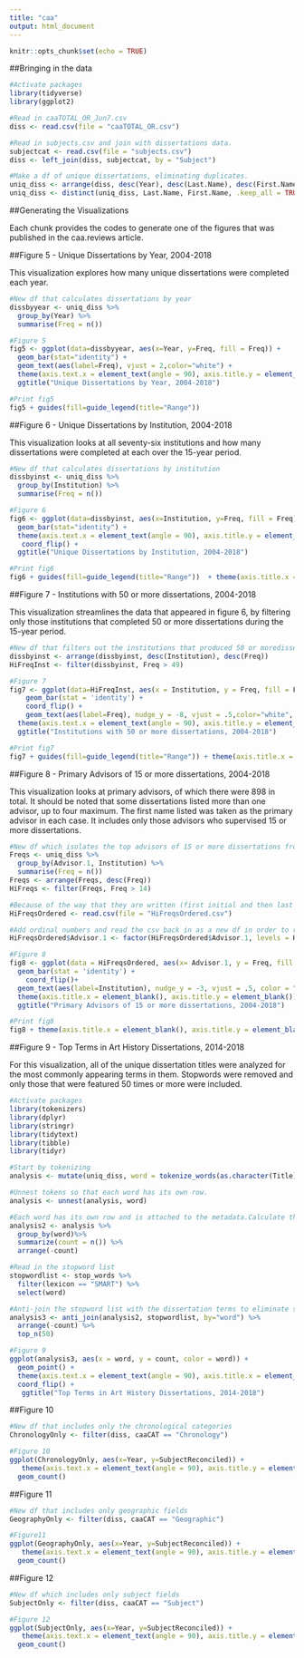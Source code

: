 ```yaml
---
title: "caa"
output: html_document
---
```


```r
knitr::opts_chunk$set(echo = TRUE)
```

##Bringing in the data

```r

#Activate packages
library(tidyverse)
library(ggplot2)

#Read in caaTOTAL_OR_Jun7.csv
diss <- read.csv(file = "caaTOTAL_OR.csv")

#Read in subjects.csv and join with dissertations data. 
subjectcat <- read.csv(file = "subjects.csv")
diss <- left_join(diss, subjectcat, by = "Subject")

#Make a df of unique dissertations, eliminating duplicates.
uniq_diss <- arrange(diss, desc(Year), desc(Last.Name), desc(First.Name))
uniq_diss <- distinct(uniq_diss, Last.Name, First.Name, .keep_all = TRUE)

```

##Generating the Visualizations

Each chunk provides the codes to generate one of the figures that was published in the caa.reviews article.

##Figure 5 - Unique Dissertations by Year, 2004-2018

This visualization explores how many unique dissertations were completed each year.

```r

#New df that calculates dissertations by year
dissbyyear <- uniq_diss %>% 
  group_by(Year) %>%
  summarise(Freq = n())

#Figure 5
fig5 <- ggplot(data=dissbyyear, aes(x=Year, y=Freq, fill = Freq)) +
  geom_bar(stat="identity") +
  geom_text(aes(label=Freq), vjust = 2,color="white") +
  theme(axis.text.x = element_text(angle = 90), axis.title.y = element_blank()) +
  ggtitle("Unique Dissertations by Year, 2004-2018")

#Print fig5
fig5 + guides(fill=guide_legend(title="Range")) 

```

##Figure 6 - Unique Dissertations by Institution, 2004-2018

This visualization looks at all seventy-six institutions and how many dissertations were completed at each over the 15-year period. 

```r

#New df that calculates dissertations by institution
dissbyinst <- uniq_diss %>% 
  group_by(Institution) %>%
  summarise(Freq = n())

#Figure 6
fig6 <- ggplot(data=dissbyinst, aes(x=Institution, y=Freq, fill = Freq)) +
  geom_bar(stat="identity") +
  theme(axis.text.x = element_text(angle = 90), axis.title.y = element_blank()) +
   coord_flip() +
  ggtitle("Unique Dissertations by Institution, 2004-2018")

#Print fig6
fig6 + guides(fill=guide_legend(title="Range"))  + theme(axis.title.x = element_blank(), axis.title.y = element_blank())
```

##Figure 7 - Institutions with 50 or more dissertations, 2004-2018

This visualization streamlines the data that appeared in figure 6, by filtering only those institutions that completed 50 or more dissertations during the 15-year period.

```r

#New df that filters out the institutions that produced 50 or moredissertations during this time period.
dissbyinst <- arrange(dissbyinst, desc(Institution), desc(Freq))
HiFreqInst <- filter(dissbyinst, Freq > 49)

#Figure 7
fig7 <- ggplot(data=HiFreqInst, aes(x = Institution, y = Freq, fill = Freq)) +
    geom_bar(stat = 'identity') +
    coord_flip() +
    geom_text(aes(label=Freq), nudge_y = -8, vjust = .5,color="white", size = 3) +
  theme(axis.text.x = element_text(angle = 90), axis.title.y = element_blank()) +
  ggtitle("Institutions with 50 or more dissertations, 2004-2018")

#Print fig7
fig7 + guides(fill=guide_legend(title="Range")) + theme(axis.title.x = element_blank(), axis.title.y = element_blank())
```

##Figure 8 - Primary Advisors of 15 or more dissertations, 2004-2018

This visualization looks at primary advisors, of which there were 898 in total. It should be noted that some dissertations listed more than one advisor, up to four maximum. The first name listed was taken as the primary advisor in each case. It includes only those advisors who supervised 15 or more dissertations.

```r

#New df which isolates the top advisors of 15 or more dissertations from 2004 to 2018
Freqs <- uniq_diss %>% 
  group_by(Advisor.1, Institution) %>%
  summarise(Freq = n())
Freqs <- arrange(Freqs, desc(Freq))
HiFreqs <- filter(Freqs, Freq > 14)

#Because of the way that they are written (first initial and then last name, they need to be reordered alphabetically. Write HiFreqs to csv. write_csv(HiFreqs, "HiFreqs.csv")
HiFreqsOrdered <- read.csv(file = "HiFreqsOrdered.csv")

#Add ordinal numbers and read the csv back in as a new df in order to reorder the names on the y axis alphabetically.
HiFreqsOrdered$Advisor.1 <- factor(HiFreqsOrdered$Advisor.1, levels = HiFreqsOrdered$Advisor.1[order(HiFreqsOrdered$Num)])

#Figure 8
fig8 <- ggplot(data = HiFreqsOrdered, aes(x= Advisor.1, y = Freq, fill = Institution)) +
  geom_bar(stat = 'identity') +
    coord_flip()+
  geom_text(aes(label=Institution), nudge_y = -3, vjust = .5, color = "white", size = 3.5) +
  theme(axis.title.x = element_blank(), axis.title.y = element_blank()) +
  ggtitle("Primary Advisors of 15 or more dissertations, 2004-2018")

#Print fig8
fig8 + theme(axis.title.x = element_blank(), axis.title.y = element_blank())

```

##Figure 9 - Top Terms in Art History Dissertations, 2014-2018

For this visualization, all of the unique dissertation titles were analyzed for the most commonly appearing terms in them. Stopwords were removed and only those that were featured 50 times or more were included.

```r

#Activate packages
library(tokenizers)
library(dplyr)
library(stringr)
library(tidytext)
library(tibble)
library(tidyr)

#Start by tokenizing
analysis <- mutate(uniq_diss, word = tokenize_words(as.character(Title)))

#Unnest tokens so that each word has its own row.
analysis <- unnest(analysis, word)

#Each word has its own row and is attached to the metadata.Calculate the words by frequency of occurrence.
analysis2 <- analysis %>%
  group_by(word)%>%
  summarize(count = n()) %>%
  arrange(-count)

#Read in the stopword list
stopwordlist <- stop_words %>%
  filter(lexicon == "SMART") %>%
  select(word)

#Anti-join the stopword list with the dissertation terms to eliminate stopwords.
analysis3 <- anti_join(analysis2, stopwordlist, by="word") %>%
  arrange(-count) %>%
  top_n(50)

#Figure 9
ggplot(analysis3, aes(x = word, y = count, color = word)) +
  geom_point() +
  theme(axis.text.x = element_text(angle = 90), axis.title.x = element_blank(), axis.title.y = element_blank(), legend.position = "none") +
  coord_flip() +
   ggtitle("Top Terms in Art History Dissertations, 2014-2018")

```

##Figure 10

```r

#New df that includes only the chronological categories
ChronologyOnly <- filter(diss, caaCAT == "Chronology")

#Figure 10
ggplot(ChronologyOnly, aes(x=Year, y=SubjectReconciled)) +
   theme(axis.text.x = element_text(angle = 90), axis.title.y = element_blank()) +
  geom_count()

```

##Figure 11

```r

#New df that includes only geographic fields
GeographyOnly <- filter(diss, caaCAT == "Geographic")

#Figure11
ggplot(GeographyOnly, aes(x=Year, y=SubjectReconciled)) +
   theme(axis.text.x = element_text(angle = 90), axis.title.y = element_blank()) +
  geom_count()

```

##Figure 12

```r

#New df which includes only subject fields
SubjectOnly <- filter(diss, caaCAT == "Subject")

#Figure 12
ggplot(SubjectOnly, aes(x=Year, y=SubjectReconciled)) +
   theme(axis.text.x = element_text(angle = 90), axis.title.y = element_blank()) +
  geom_count()

```
